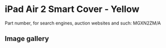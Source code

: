 
# iPad Air 2 Smart Cover - Yellow

Part number, for search engines, auction websites and such: MGXN2ZM/A

## Image gallery

<div style={{ width: "768px" }}>
  <GalleryComponent
    images={[
      {
        original: "/everysource/MGXN2.png",
        thumbnail: "/everypreview/MGXN2.png",
      },
      {
        original: "/everysource/MGXN2_AV1_GOLD.png",
        thumbnail: "/everypreview/MGXN2_AV1_GOLD.png",
      },
      {
        original: "/everysource/MGXN2_AV1_SILVER.png",
        thumbnail: "/everypreview/MGXN2_AV1_SILVER.png",
      },
      {
        original: "/everysource/MGXN2_AV1_SPACE_GRAY.png",
        thumbnail: "/everypreview/MGXN2_AV1_SPACE_GRAY.png",
      },
      {
        original: "/everysource/MGXN2_AV2.png",
        thumbnail: "/everypreview/MGXN2_AV2.png",
      },
      {
        original: "/everysource/MGXN2_AV3.png",
        thumbnail: "/everypreview/MGXN2_AV3.png",
      },
      {
        original: "/everysource/MGXN2_AV5.png",
        thumbnail: "/everypreview/MGXN2_AV5.png",
      }
    ]}
  />
</div>